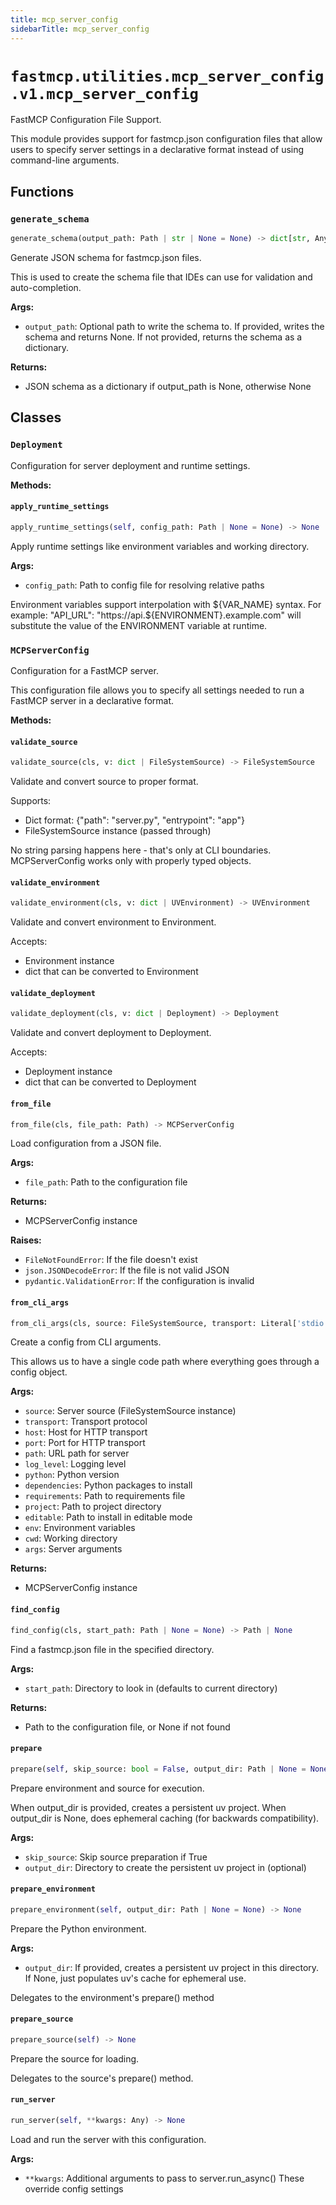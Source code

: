```yaml
---
title: mcp_server_config
sidebarTitle: mcp_server_config
---
```


# `fastmcp.utilities.mcp_server_config.v1.mcp_server_config`


FastMCP Configuration File Support.

This module provides support for fastmcp.json configuration files that allow
users to specify server settings in a declarative format instead of using
command-line arguments.


## Functions

### `generate_schema` <sup><a href="https://github.com/jlowin/fastmcp/blob/main/src/fastmcp/utilities/mcp_server_config/v1/mcp_server_config.py#L428" target="_blank"><Icon icon="github" style="width: 14px; height: 14px;" /></a></sup>

```python
generate_schema(output_path: Path | str | None = None) -> dict[str, Any] | None
```


Generate JSON schema for fastmcp.json files.

This is used to create the schema file that IDEs can use for
validation and auto-completion.

**Args:**
- `output_path`: Optional path to write the schema to. If provided,
        writes the schema and returns None. If not provided,
        returns the schema as a dictionary.

**Returns:**
- JSON schema as a dictionary if output_path is None, otherwise None


## Classes

### `Deployment` <sup><a href="https://github.com/jlowin/fastmcp/blob/main/src/fastmcp/utilities/mcp_server_config/v1/mcp_server_config.py#L34" target="_blank"><Icon icon="github" style="width: 14px; height: 14px;" /></a></sup>


Configuration for server deployment and runtime settings.


**Methods:**

#### `apply_runtime_settings` <sup><a href="https://github.com/jlowin/fastmcp/blob/main/src/fastmcp/utilities/mcp_server_config/v1/mcp_server_config.py#L83" target="_blank"><Icon icon="github" style="width: 14px; height: 14px;" /></a></sup>

```python
apply_runtime_settings(self, config_path: Path | None = None) -> None
```

Apply runtime settings like environment variables and working directory.

**Args:**
- `config_path`: Path to config file for resolving relative paths

Environment variables support interpolation with ${VAR_NAME} syntax.
For example: "API_URL": "https://api.${ENVIRONMENT}.example.com"
will substitute the value of the ENVIRONMENT variable at runtime.


### `MCPServerConfig` <sup><a href="https://github.com/jlowin/fastmcp/blob/main/src/fastmcp/utilities/mcp_server_config/v1/mcp_server_config.py#L132" target="_blank"><Icon icon="github" style="width: 14px; height: 14px;" /></a></sup>


Configuration for a FastMCP server.

This configuration file allows you to specify all settings needed to run
a FastMCP server in a declarative format.


**Methods:**

#### `validate_source` <sup><a href="https://github.com/jlowin/fastmcp/blob/main/src/fastmcp/utilities/mcp_server_config/v1/mcp_server_config.py#L181" target="_blank"><Icon icon="github" style="width: 14px; height: 14px;" /></a></sup>

```python
validate_source(cls, v: dict | FileSystemSource) -> FileSystemSource
```

Validate and convert source to proper format.

Supports:
- Dict format: {"path": "server.py", "entrypoint": "app"}
- FileSystemSource instance (passed through)

No string parsing happens here - that's only at CLI boundaries.
MCPServerConfig works only with properly typed objects.


#### `validate_environment` <sup><a href="https://github.com/jlowin/fastmcp/blob/main/src/fastmcp/utilities/mcp_server_config/v1/mcp_server_config.py#L204" target="_blank"><Icon icon="github" style="width: 14px; height: 14px;" /></a></sup>

```python
validate_environment(cls, v: dict | UVEnvironment) -> UVEnvironment
```

Validate and convert environment to Environment.

Accepts:
- Environment instance
- dict that can be converted to Environment


#### `validate_deployment` <sup><a href="https://github.com/jlowin/fastmcp/blob/main/src/fastmcp/utilities/mcp_server_config/v1/mcp_server_config.py#L220" target="_blank"><Icon icon="github" style="width: 14px; height: 14px;" /></a></sup>

```python
validate_deployment(cls, v: dict | Deployment) -> Deployment
```

Validate and convert deployment to Deployment.

Accepts:
- Deployment instance
- dict that can be converted to Deployment


#### `from_file` <sup><a href="https://github.com/jlowin/fastmcp/blob/main/src/fastmcp/utilities/mcp_server_config/v1/mcp_server_config.py#L236" target="_blank"><Icon icon="github" style="width: 14px; height: 14px;" /></a></sup>

```python
from_file(cls, file_path: Path) -> MCPServerConfig
```

Load configuration from a JSON file.

**Args:**
- `file_path`: Path to the configuration file

**Returns:**
- MCPServerConfig instance

**Raises:**
- `FileNotFoundError`: If the file doesn't exist
- `json.JSONDecodeError`: If the file is not valid JSON
- `pydantic.ValidationError`: If the configuration is invalid


#### `from_cli_args` <sup><a href="https://github.com/jlowin/fastmcp/blob/main/src/fastmcp/utilities/mcp_server_config/v1/mcp_server_config.py#L259" target="_blank"><Icon icon="github" style="width: 14px; height: 14px;" /></a></sup>

```python
from_cli_args(cls, source: FileSystemSource, transport: Literal['stdio', 'http', 'sse', 'streamable-http'] | None = None, host: str | None = None, port: int | None = None, path: str | None = None, log_level: Literal['DEBUG', 'INFO', 'WARNING', 'ERROR', 'CRITICAL'] | None = None, python: str | None = None, dependencies: list[str] | None = None, requirements: str | None = None, project: str | None = None, editable: str | None = None, env: dict[str, str] | None = None, cwd: str | None = None, args: list[str] | None = None) -> MCPServerConfig
```

Create a config from CLI arguments.

This allows us to have a single code path where everything
goes through a config object.

**Args:**
- `source`: Server source (FileSystemSource instance)
- `transport`: Transport protocol
- `host`: Host for HTTP transport
- `port`: Port for HTTP transport
- `path`: URL path for server
- `log_level`: Logging level
- `python`: Python version
- `dependencies`: Python packages to install
- `requirements`: Path to requirements file
- `project`: Path to project directory
- `editable`: Path to install in editable mode
- `env`: Environment variables
- `cwd`: Working directory
- `args`: Server arguments

**Returns:**
- MCPServerConfig instance


#### `find_config` <sup><a href="https://github.com/jlowin/fastmcp/blob/main/src/fastmcp/utilities/mcp_server_config/v1/mcp_server_config.py#L336" target="_blank"><Icon icon="github" style="width: 14px; height: 14px;" /></a></sup>

```python
find_config(cls, start_path: Path | None = None) -> Path | None
```

Find a fastmcp.json file in the specified directory.

**Args:**
- `start_path`: Directory to look in (defaults to current directory)

**Returns:**
- Path to the configuration file, or None if not found


#### `prepare` <sup><a href="https://github.com/jlowin/fastmcp/blob/main/src/fastmcp/utilities/mcp_server_config/v1/mcp_server_config.py#L355" target="_blank"><Icon icon="github" style="width: 14px; height: 14px;" /></a></sup>

```python
prepare(self, skip_source: bool = False, output_dir: Path | None = None) -> None
```

Prepare environment and source for execution.

When output_dir is provided, creates a persistent uv project.
When output_dir is None, does ephemeral caching (for backwards compatibility).

**Args:**
- `skip_source`: Skip source preparation if True
- `output_dir`: Directory to create the persistent uv project in (optional)


#### `prepare_environment` <sup><a href="https://github.com/jlowin/fastmcp/blob/main/src/fastmcp/utilities/mcp_server_config/v1/mcp_server_config.py#L376" target="_blank"><Icon icon="github" style="width: 14px; height: 14px;" /></a></sup>

```python
prepare_environment(self, output_dir: Path | None = None) -> None
```

Prepare the Python environment.

**Args:**
- `output_dir`: If provided, creates a persistent uv project in this directory.
       If None, just populates uv's cache for ephemeral use.

Delegates to the environment's prepare() method


#### `prepare_source` <sup><a href="https://github.com/jlowin/fastmcp/blob/main/src/fastmcp/utilities/mcp_server_config/v1/mcp_server_config.py#L387" target="_blank"><Icon icon="github" style="width: 14px; height: 14px;" /></a></sup>

```python
prepare_source(self) -> None
```

Prepare the source for loading.

Delegates to the source's prepare() method.


#### `run_server` <sup><a href="https://github.com/jlowin/fastmcp/blob/main/src/fastmcp/utilities/mcp_server_config/v1/mcp_server_config.py#L394" target="_blank"><Icon icon="github" style="width: 14px; height: 14px;" /></a></sup>

```python
run_server(self, **kwargs: Any) -> None
```

Load and run the server with this configuration.

**Args:**
- `**kwargs`: Additional arguments to pass to server.run_async()
     These override config settings

